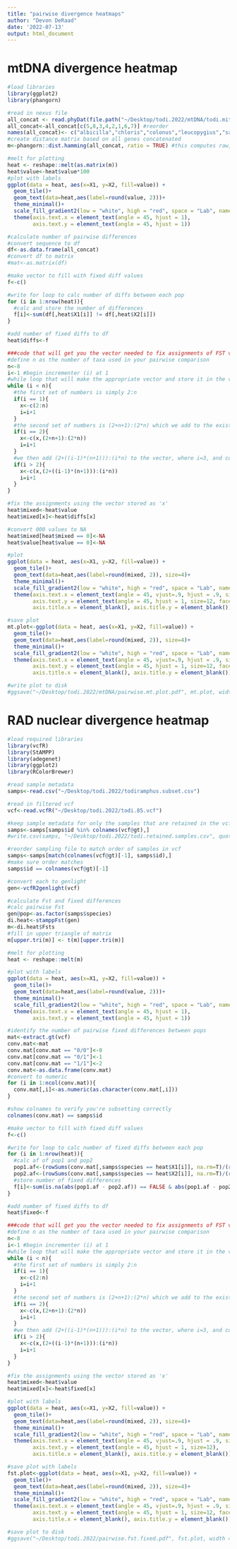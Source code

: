 ```yaml
---
title: "pairwise divergence heatmaps"
author: "Devon DeRaad"
date: '2022-07-13'
output: html_document
---
```


# mtDNA divergence heatmap
```r
#load libraries
library(ggplot2)
library(phangorn)

#read in nexus file
all_concat <- read.phyDat(file.path("~/Desktop/todi.2022/mtDNA/todi.mito.alignment.nex"), format = "nexus")
all_concat<-all_concat[c(5,8,3,4,2,1,6,7)] #reorder
names(all_concat)<- c("albicilla","chloris","colonus","leucopygius","sanctus","saurophagus","sordidus","tristrami") #rename
#create distance matrix based on all genes concatenated
m<-phangorn::dist.hamming(all_concat, ratio = TRUE) #this computes raw, uncorrected 'p' distance

#melt for plotting
heat <- reshape::melt(as.matrix(m))
heat$value<-heat$value*100
#plot with labels
ggplot(data = heat, aes(x=X1, y=X2, fill=value)) + 
  geom_tile()+
  geom_text(data=heat,aes(label=round(value, 2)))+
  theme_minimal()+
  scale_fill_gradient2(low = "white", high = "red", space = "Lab", name="(uncorrected\n P distance)\n% mtDNA\ndivergence") +
  theme(axis.text.x = element_text(angle = 45, hjust = 1),
        axis.text.y = element_text(angle = 45, hjust = 1))

#calculate number of pairwise differences
#convert sequence to df
df<-as.data.frame(all_concat)
#convert df to matrix
#mat<-as.matrix(df)

#make vector to fill with fixed diff values
f<-c()

#write for loop to calc number of diffs between each pop
for (i in 1:nrow(heat)){
  #calc and store the number of differences
  f[i]<-sum(df[,heat$X1[i]] != df[,heat$X2[i]])
}

#add number of fixed diffs to df
heat$diffs<-f

###code that will get you the vector needed to fix assignments of FST values versus fixed differences
#define n as the number of taxa used in your pairwise comparison
n<-8
i<-1 #begin incrementer (i) at 1
#while loop that will make the appropriate vector and store it in the variable 'x'
while (i < n){
  #the first set of numbers is simply 2:n
  if(i == 1){
    x<-c(2:n)
    i=i+1
  }
  #the second set of numbers is (2+n+1):(2*n) which we add to the existing vector
  if(i == 2){
    x<-c(x,(2+n+1):(2*n))
    i=i+1
  }
  #we then add (2+((i-1)*(n+1))):(i*n) to the vector, where i=3, and continue adding this vector to the growing vector until i = n-1
  if(i > 2){
    x<-c(x,(2+((i-1)*(n+1))):(i*n))
    i=i+1
  }
}

#fix the assignments using the vector stored as 'x'
heat$mixed<-heat$value
heat$mixed[x]<-heat$diffs[x]

#convert 000 values to NA
heat$mixed[heat$mixed == 0]<-NA
heat$value[heat$value == 0]<-NA

#plot
ggplot(data = heat, aes(x=X1, y=X2, fill=value)) + 
  geom_tile()+
  geom_text(data=heat,aes(label=round(mixed, 2)), size=4)+
  theme_minimal()+
  scale_fill_gradient2(low = "white", high = "red", space = "Lab", name="% mtDNA\ndivergence") +
  theme(axis.text.x = element_text(angle = 45, vjust=.9, hjust = .9, size=12, face = "italic", color="black"),
        axis.text.y = element_text(angle = 45, hjust = 1, size=12, face = "italic", color="black"),
        axis.title.x = element_blank(), axis.title.y = element_blank())

#save plot
mt.plot<-ggplot(data = heat, aes(x=X1, y=X2, fill=value)) + 
  geom_tile()+
  geom_text(data=heat,aes(label=round(mixed, 2)), size=4)+
  theme_minimal()+
  scale_fill_gradient2(low = "white", high = "red", space = "Lab", name="Fst") +
  theme(axis.text.x = element_text(angle = 45, vjust=.9, hjust = .9, size=12, face = "italic", color="black"),
        axis.text.y = element_text(angle = 45, hjust = 1, size=12, face = "italic", color="black"),
        axis.title.x = element_blank(), axis.title.y = element_blank())

#write plot to disk
#ggsave("~/Desktop/todi.2022/mtDNA/pairwise.mt.plot.pdf", mt.plot, width = 6,height = 4.5,units = "in")
```

# RAD nuclear divergence heatmap
```r
#load required libraries
library(vcfR)
library(StAMPP)
library(adegenet)
library(ggplot2)
library(RColorBrewer)

#read sample metadata
samps<-read.csv("~/Desktop/todi.2022/todiramphus.subset.csv")

#read in filtered vcf
vcf<-read.vcfR("~/Desktop/todi.2022/todi.85.vcf")

#keep sample metadata for only the samples that are retained in the vcf
samps<-samps[samps$id %in% colnames(vcf@gt),]
#write.csv(samps, "~/Desktop/todi.2022/todi.retained.samples.csv", quote = F, row.names = F)

#reorder sampling file to match order of samples in vcf
samps<-samps[match(colnames(vcf@gt)[-1], samps$id),]
#make sure order matches
samps$id == colnames(vcf@gt)[-1]

#convert each to genlight
gen<-vcfR2genlight(vcf)

#calculate Fst and fixed differences
#calc pairwise Fst
gen@pop<-as.factor(samps$species)
di.heat<-stamppFst(gen)
m<-di.heat$Fsts
#fill in upper triangle of matrix
m[upper.tri(m)] <- t(m)[upper.tri(m)]

#melt for plotting
heat <- reshape::melt(m)

#plot with labels
ggplot(data = heat, aes(x=X1, y=X2, fill=value)) + 
  geom_tile()+
  geom_text(data=heat,aes(label=round(value, 2)))+
  theme_minimal()+
  scale_fill_gradient2(low = "white", high = "red", space = "Lab", name="Fst") +
  theme(axis.text.x = element_text(angle = 45, hjust = 1),
        axis.text.y = element_text(angle = 45, hjust = 1))

#identify the number of pairwise fixed differences between pops
mat<-extract.gt(vcf)
conv.mat<-mat
conv.mat[conv.mat == "0/0"]<-0
conv.mat[conv.mat == "0/1"]<-1
conv.mat[conv.mat == "1/1"]<-2
conv.mat<-as.data.frame(conv.mat)
#convert to numeric
for (i in 1:ncol(conv.mat)){
  conv.mat[,i]<-as.numeric(as.character(conv.mat[,i]))
}

#show colnames to verify you're subsetting correctly
colnames(conv.mat) == samps$id

#make vector to fill with fixed diff values
f<-c()

#write for loop to calc number of fixed diffs between each pop
for (i in 1:nrow(heat)){
  #calc af of pop1 and pop2
  pop1.af<-(rowSums(conv.mat[,samps$species == heat$X1[i]], na.rm=T)/(rowSums(is.na(conv.mat[,samps$species == heat$X1[i]]) == FALSE)))/2
  pop2.af<-(rowSums(conv.mat[,samps$species == heat$X2[i]], na.rm=T)/(rowSums(is.na(conv.mat[,samps$species == heat$X2[i]]) == FALSE)))/2
  #store number of fixed differences
  f[i]<-sum(is.na(abs(pop1.af - pop2.af)) == FALSE & abs(pop1.af - pop2.af) == 1) #find fixed SNPs and add to vector
}

#add number of fixed diffs to df
heat$fixed<-f

###code that will get you the vector needed to fix assignments of FST values versus fixed differences
#define n as the number of taxa used in your pairwise comparison
n<-8
i<-1 #begin incrementer (i) at 1
#while loop that will make the appropriate vector and store it in the variable 'x'
while (i < n){
  #the first set of numbers is simply 2:n
  if(i == 1){
    x<-c(2:n)
    i=i+1
  }
  #the second set of numbers is (2+n+1):(2*n) which we add to the existing vector
  if(i == 2){
    x<-c(x,(2+n+1):(2*n))
    i=i+1
  }
  #we then add (2+((i-1)*(n+1))):(i*n) to the vector, where i=3, and continue adding this vector to the growing vector until i = n-1
  if(i > 2){
    x<-c(x,(2+((i-1)*(n+1))):(i*n))
    i=i+1
  }
}

#fix the assignments using the vector stored as 'x'
heat$mixed<-heat$value
heat$mixed[x]<-heat$fixed[x]

#plot with labels
ggplot(data = heat, aes(x=X1, y=X2, fill=value)) + 
  geom_tile()+
  geom_text(data=heat,aes(label=round(mixed, 2)), size=4)+
  theme_minimal()+
  scale_fill_gradient2(low = "white", high = "red", space = "Lab", name="Fst") +
  theme(axis.text.x = element_text(angle = 45, vjust=.9, hjust = .9, size=12),
        axis.text.y = element_text(angle = 45, hjust = 1, size=12),
        axis.title.x = element_blank(), axis.title.y = element_blank())

#save plot with labels
fst.plot<-ggplot(data = heat, aes(x=X1, y=X2, fill=value)) + 
  geom_tile()+
  geom_text(data=heat,aes(label=round(mixed, 2)), size=4)+
  theme_minimal()+
  scale_fill_gradient2(low = "white", high = "red", space = "Lab", name="Fst") +
  theme(axis.text.x = element_text(angle = 45, vjust=.9, hjust = .9, size=12, face = "italic", color="black"),
        axis.text.y = element_text(angle = 45, hjust = 1, size=12, face = "italic", color="black"),
        axis.title.x = element_blank(), axis.title.y = element_blank())

#save plot to disk
#ggsave("~/Desktop/todi.2022/pairwise.fst.fixed.pdf", fst.plot, width = 6,height = 4.5,units = "in")
```

